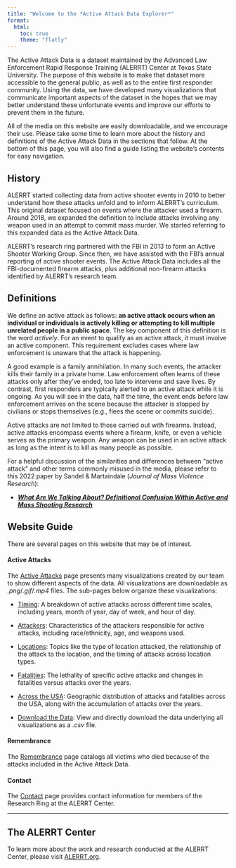 ```yaml
---
title: "Welcome to the *Active Attack Data Explorer*"
format: 
  html: 
    toc: true
    theme: "flatly"
---
```


The Active Attack Data is a dataset maintained by the Advanced Law Enforcement 
Rapid Response Training (ALERRT) Center at Texas State University. The purpose 
of this website is to make that dataset more accessible to the general public, 
as well as to the entire first responder community. Using the data, we have 
developed many visualizations that communicate important aspects of the dataset 
in the hopes that we may better understand these unfortunate events and improve 
our efforts to prevent them in the future.

All of the media on this website are easily downloadable, and we encourage 
their use. Please take some time to learn more about the history and 
definitions of the Active Attack Data in the sections that follow. At the 
bottom of this page, you will also find a guide listing the website's contents 
for easy navigation.

## History

ALERRT started collecting data from active shooter events in 2010 to better 
understand how these attacks unfold and to inform ALERRT’s curriculum. This 
original dataset focused on events where the attacker used a firearm. Around 
2018, we expanded the definition to include attacks involving any weapon used 
in an attempt to commit mass murder. We started referring to this expanded data 
as the Active Attack Data.

ALERRT’s research ring partnered with the FBI in 2013 to form an Active Shooter 
Working Group. Since then, we have assisted with the FBI’s annual reporting of 
active shooter events. The Active Attack Data includes all the FBI-documented 
firearm attacks, plus additional non-firearm attacks identified by ALERRT’s 
research team.


## Definitions

We define an active attack as follows: **an active attack occurs when an 
individual or individuals is actively killing or attempting to kill multiple 
unrelated people in a public space**. The key component of this definition is 
the word *actively*. For an event to qualify as an active attack, it must 
involve an active component. This requirement excludes cases where law 
enforcement is unaware that the attack is happening. 

A good example is a family annihilation. In many such events, the attacker 
kills their family in a private home. Law enforcement often learns of these 
attacks only after they’ve ended, too late to intervene and save lives. By 
contrast, first responders are typically alerted to an active attack while it 
is ongoing. As you will see in the data, half the time, the event ends before 
law enforcement arrives on the scene because the attacker is stopped by 
civilians or stops themselves (e.g., flees the scene or commits suicide).

Active attacks are not limited to those carried out with firearms. Instead, 
active attacks encompass events where a firearm, knife, or even a vehicle 
serves as the primary weapon. Any weapon can be used in an active attack as 
long as the intent is to kill as many people as possible.

::: {.callout-tip}
For a helpful discussion of the similarities and differences between "active 
attack" and other terms commonly misused in the media, please refer to this 
2022 paper by Sandel & Martaindale (*Journal of Mass Violence Research*):

-   [***What Are We Talking About? Definitional Confusion Within Active and Mass 
Shooting Research***](https://doi.org/10.53076/JMVR47829) 
:::

## Website Guide

There are several pages on this website that may be of interest.

#### **Active Attacks**

The [Active Attacks](./1_visuals.qmd) page presents many visualizations created 
by our team to show different aspects of the data. All visualizations are 
downloadable as *.png*/*.gif*/*.mp4* files. The sub-pages below organize these 
visualizations:

-   [Timing](./1_visuals.qmd#timing): A breakdown of active attacks across 
different time scales, including years, month of year, day of week, and hour of 
day.

-   [Attackers](./1_visuals.qmd#attackers): Characteristics of the attackers 
responsible for active attacks, including race/ethnicity, age, and weapons used.

-   [Locations](./1_visuals.qmd#locations): Topics like the type of location 
attacked, the relationship of the attack to the location, and the timing of 
attacks across location types.

-   [Fatalities](./1_visuals.qmd#fatalities): The lethality of specific active 
attacks and changes in fatalities versus attacks over the years.

-   [Across the USA](./1_visuals.qmd#across-the-usa): Geographic distribution 
of attacks and fatalities across the USA, along with the accumulation of 
attacks over the years.

-   [Download the Data](./1_visuals.html#download-the-data): View and directly 
download the data underlying all visualizations as a *.csv* file.

#### **Remembrance**

The [Remembrance](./2_victims.qmd) page catalogs all victims who died because 
of the attacks included in the Active Attack Data.

#### **Contact**

The [Contact](./3_contact.qmd) page provides contact information for members of 
the Research Ring at the ALERRT Center.

---

## The ALERRT Center

To learn more about the work and research conducted at the ALERRT Center, 
please visit [ALERRT.org](https://www.alerrt.org).